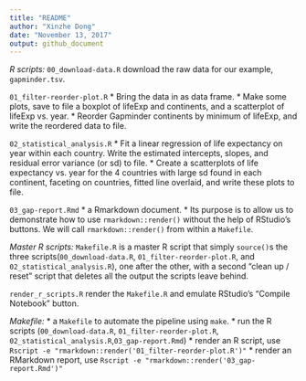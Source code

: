 ```yaml
---
title: "README"
author: "Xinzhe Dong"
date: "November 13, 2017"
output: github_document
---
```


*R scripts:*
`00_download-data.R` download the raw data for our example, `gapminder.tsv`.

`01_filter-reorder-plot.R` 
* Bring the data in as data frame. 
* Make some plots, save to file a boxplot of lifeExp and continents, and a scatterplot of lifeExp vs. year. 
* Reorder Gapminder continents by minimum of lifeExp, and write the reordered data to file.

`02_statistical_analysis.R` 
* Fit a linear regression of life expectancy on year within each country. Write the estimated intercepts, slopes, and residual error variance (or sd) to file. 
* Create a scatterplots of life expectancy vs. year for the 4 countries with large sd found in each continent, faceting on countries, fitted line overlaid, and write these plots to file.

`03_gap-report.Rmd` 
* a Rmarkdown document. 
* Its purpose is to allow us to demonstrate how to use `rmarkdown::render()` without the help of RStudio's buttons. We will call `rmarkdown::render()` from within a `Makefile`.

*Master R scripts:*
`Makefile.R` is a master R script that simply `source()`s the three scripts(`00_download-data.R`, `01_filter-reorder-plot.R`, and `02_statistical_analysis.R`), one after the other, with a second “clean up / reset” script that deletes all the output the scripts leave behind.

`render_r_scripts.R` render the `Makefile.R` and emulate RStudio’s “Compile Notebook” button.

*Makefile:*
* a `Makefile` to automate the pipeline using `make`.
* run the R scripts (`00_download-data.R`, `01_filter-reorder-plot.R`, `02_statistical_analysis.R`,`03_gap-report.Rmd`) 
* render an R script, use `Rscript -e "rmarkdown::render('01_filter-reorder-plot.R')"`
* render an RMarkdown report, use `Rscript -e "rmarkdown::render('03_gap-report.Rmd')"`


